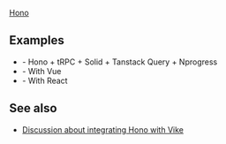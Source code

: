 
<CommunityNote url="https://hono.dev" />

<UseBati>[Hono](https://hono.dev)</UseBati>

## Examples

 - <Example timestamp="2024.04" repo="Blankeos/hono-trpc" /> - Hono + tRPC + Solid + Tanstack Query + Nprogress
 - <Example timestamp="2024.04" repo="ultimateshadsform/vike-vue-3-ssr" /> - With Vue
 - <Example timestamp="2024.03" repo="phonzammi/vike-hono-example" /> - With React

## See also

- [Discussion about integrating Hono with Vike](https://github.com/vikejs/vike/discussions/1391)

